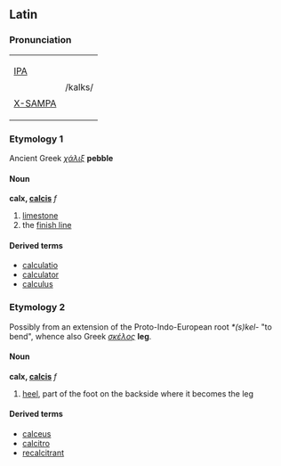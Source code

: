 ==Latin==
===Pronunciation===
{| border=1 cellpadding=5
| [[w:IPA|IPA]] 
|rowspan=2| /kalks/
|-
| [[w:X-SAMPA|X-SAMPA]]
|}

===Etymology 1===
Ancient Greek ''[[χάλιξ]]'' '''pebble'''

====Noun====
'''calx, [[calcis]]''' ''f''
#[[limestone]]
#the [[finish line]]

====Derived terms====
*[[calculatio]]
*[[calculator]]
*[[calculus]]

===Etymology 2===
Possibly from an extension of the Proto-Indo-European root ''*(s)kel-'' "to bend", whence also Greek ''[[σκέλος]]'' '''leg'''.

====Noun====
'''calx, [[calcis]]''' ''f''
#[[heel]], part of the foot on the backside where it becomes the leg

====Derived terms====
*[[calceus]]
*[[calcitro]]
*[[recalcitrant]]